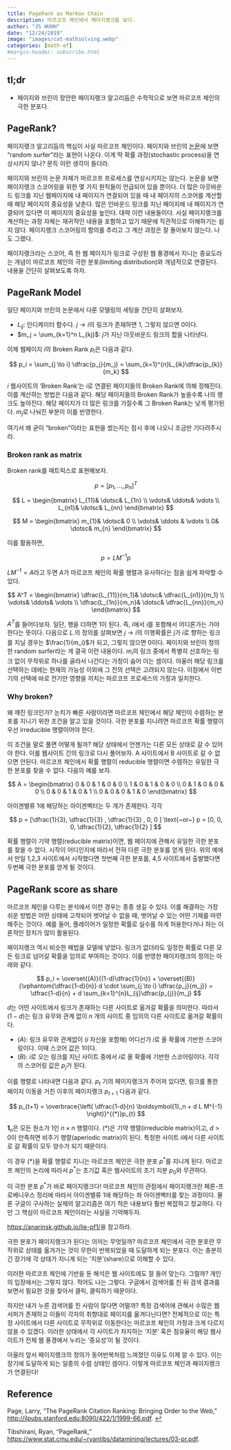 ```yaml
---
title: PageRank as Markov Chain
description: 마르코프 체인에서 페이지랭크를 보다. 
author: "JS HUHH"
date: "12/24/2019"
image: "images/cat-mathsolving.webp"
categories: [math-of]
#margin-header: subscribe.html
---
```


## tl;dr 

* 페이지와 브린이 창안한 페이지랭크 알고리듬은 수학적으로 보면 마르코프 체인의 극한 분포다. 

## PageRank?

페이지랭크 알고리듬의 핵심이 사실 마르코프 체인이다. 페이지와 브린의 [논문](#page)</a>에 보면 "random surfer"라는 표현이 나온다. 이게 딱 확률 과정(stochastic process)을 연상시키지 않나? 문득 이런 생각이 들더라. 

페이지와 브린의 논문 자체가 마르코프 프로세스를 연상시키지는 않는다. 논문을 보면 페이지랭크 스코어링을 위한 몇 가지 원칙들이 언급되어 있을 뿐이다. 더 많은 아웃바운드 링크를 지닌 웹페이지에 내 페이지가 연결되어 있을 때 내 페이지의 스코어를 계산할 때 해당 페이지의 중요성을 낮춘다. 많은 인바운드 링크를 지닌 페이지에 내 페이지가 연결되어 있다면 이 페이지의 중요성을 높인다. 대략 이런 내용들이다. 사실 페이지랭크를 계산하는 과정 자체는 재귀적인 내용을 포함하고 있기 때문에 직관적으로 이해하기는 쉽지 않다. 페이지랭크 스코어링의 함의를 추리고 그 계산 과정은 잘 돌아보지 않는다. 나도 그랬다. 

페이지랭크라는 스코어, 즉 한 웹 페이지가 링크로 구성된 웹 풍경에서 지니는 중요도라는 개념이 마르코프 체인의 극한 분포(limiting distribution)와 개념적으로 연결된다. 내용을 간단히 살펴보도록 하자. 

## PageRank Model 

일단 페이지와 브린의 논문에서 다룬 모델링의 세팅을 간단히 살펴보자. 

* $L_{ij}$: 인디케이터 함수다. $j \to i$의 링크가 존재하면 1, 그렇지 않으면 0이다. 
* $m_j = \sum_{k=1}^n L_{kj}$: $j$가 지닌 아웃바운드 링크의 합을 나타낸다. 

이제 웹페이지 $i$의 Broken Rank $p_i$은 다음과 같다. 

$$
p_i = \sum_{j \to i} \dfrac{p_j}{m_j} = \sum_{k=1}^{n}L_{ik}\dfrac{p_{k}}{m_k}
$$

$i$ 웹사이트의 'Broken Rank'는 $i$로 연결된 페이지들의 Broken Rank에 의해 정해진다. 이를 계산하는 방법은 다음과 같다. 해당 페이지들의 Broken Rank가 높을수록 나의 랭크도 높아진다. 해당 페이지가 더 많은 링크를 가질수록 그 Broken Rank는 낮게 평가된다. $m_j$로 나눠진 부분이 이를 반영한다. 

여기서 왜 굳이 "broken"이라는 표현을 썼는지는 잠시 후에 나오니 조금만 기다려주시라.

### Broken rank as matrix 

Broken rank를 매트릭스로 표현해보자. 

$$
p = [p_1, \dotsc, p_n]^T
$$

$$
L = 
\begin{bmatrix}
L_{11}& \dotsc& L_{1n} \\
\vdots& \ddots& \vdots \\
L_{n1}& \dotsc& L_{nn}
\end{bmatrix}
$$

$$
M = 
\begin{bmatrix}
m_{1}& \dotsc& 0 \\
\vdots& \ddots & \vdots \\
0& \dotsc& m_{n}
\end{bmatrix}
$$

이를 활용하면, 

$$
p = LM^{-1} p 
$$

$LM^{-1} = A$라고 두면 $A$가 마르코프 체인의 확률 행렬과 유사하다는 점을 쉽게 파악할 수 있다.  

$$
A^T = 
\begin{bmatrix}
\dfrac{L_{11}}{m_1}& \dotsc& \dfrac{L_{n1}}{m_1} \\
\vdots& \ddots& \vdots \\
\dfrac{L_{1n}}{m_n}& \dotsc& \dfrac{L_{nn}}{m_n}
\end{bmatrix}
$$

$A^T$를 들어다보자. 일단, 행을 더하면 1이 된다. 즉, $i$에서 $i$를 포함해서 어디론가는 가야 한다는 뜻이다. 다음으로 $L_\cdot$의 정의를 살펴보면 $j \to i$의 이행확률은 $j$가 $i$로 향하는 링크를 지닐 경우는 $\frac{1}{m_i}$가 되고, 그렇지 않으면 0이다. 페이지와 브린이 정의한 random surfer라는 게 결국 이런 내용이다. $m_i$의 링크 중에서 특별히 선호하는 링크 없이 무작위로 하나를 골라서 나간다는 가정이 숨어 이는 셈이다.  아울러 해당 링크를 선택하는 데에는 현재의 가능성 이외에 그 전의 선택은 고려되지 않는다. 이점에서 이번 기의 선택에 바로 전기만 영향을 끼치는 마르코프 프로세스의 가정과 일치한다.  

### Why broken? 

왜 깨진 링크인가? 눈치가 빠른 사람이라면 마르코프 체인에서 해당 체인이 수렴하는 분포를 지니기 위한 조건을 알고 있을 것이다. 극한 분포를 지니려면 마르코프 확률 행렬이 우선 irreducible 행렬이어야 한다. 

이 조건을 말로 풀면 어떻게 될까? 해당 상태에서 언젠가는 다른 모든 상태로 갈 수 있어야 한다. 이를 웹사이트 간의 링크로 다시 풀어보자.  A 사이트에서 B 사이트로 갈 수 없으면 안된다. 마르코프 체인에서 확률 행렬이 reducible 행렬이면 수렴하는 유일한 극한 분포를 찾을 수 없다.  다음의 예를 보자. 

$$
A = 
\begin{bmatrix}
0 & 0 & 1 & 0 & 0  \\
1 & 0 & 1 & 0 & 0 \\
0 & 1 & 0 & 0 & 0 \\
0 & 0 & 1 & 0 & 1 \\
0 & 0 & 0 & 1 & 0
\end{bmatrix}
$$

아이겐밸류 1에 해당하는 아이겐벡터는 두 개가 존재한다. 각각 

$$
p = [\dfrac{1}{3}, \dfrac{1}{3} , \dfrac{1}{3} , 0, 0 ] \text{~or~} p = [0, 0, 0, \dfrac{1}{2}, \dfrac{1}{2} ] 
$$

확률 행렬이 기약 행렬(reducible matrix)이면, 웹 페이지에 관해서 유일한 극한 분포를 찾을 수 없다. 시작이 어디인지에 따라서 전혀 다른 극한 분포를 얻게 된다. 위의 예에서 만일 1,2,3 사이트에서 시작했다면 첫번째 극한 분포를, 4,5 사이트에서 출발했다면 두번째 극한 분포를 얻게 될 것이다. 

## PageRank score as share 

마르코프 체인을 다루는 분석에서 이런 경우는 종종 생길 수 있다. 이를 해결하는 가장 쉬운 방법은 어떤 상태에 고착되어 벗어날 수 없을 때, 벗어날 수 있는 어떤 기제를 마련해주는 것이다. 예를 들어, 플레이어가 일정한 확률로 실수를 하게 허용한다거나 하는 이론적인 장치가 많이 활용된다. 

페이지랭크 역시 비슷한 해법을 모델에 넣었다. 링크가 없더라도 일정한 확률로 다른 모든 링크로 넘어갈 확률을 임의로 부여하는 것이다. 이를 반영한 페이지랭크의 정의는 아래와 같다. 

$$
p_i = \overset{(A)}{(1-d)\dfrac{1}{n}} + \overset{(B)}{\vphantom{\dfrac{1-d}{n}} d \cdot \sum_{j \to i} \dfrac{p_j}{m_j}} =  \dfrac{1-d}{n}  + d \sum_{k=1}^{n}L_{ij}\dfrac{p_{j}}{m_j}
$$ 

$d$는 어떤 사이트에서 링크가 존재하는 다른 사이트로 옮겨갈 확률을 의미한다. 따라서 $(1-d)$는 링크 유무와 관계 없이 $n$ 개의 사이트 중 임의의 다른 사이트로 옮겨갈 확률이다. 

- $(A)$: 링크 유무와 관계없이 ($i$ 자신을 포함해) 어디선가 $i$로 올 확률에 기반한 스코어링이다. 이때 스코어 값은 1이다. 
- $(B)$:  $i$로 오는 링크를 지닌 사이트 중에서 $i$로 올 확률에 기반한 스코어링이다. 각각의 스코어링 값은 $p_j$가 된다. 

이를 행렬로 나타내면 다음과 같다. $p_t$ 기의 페이지랭크가 주어져 있다면, 링크를 통한 페이지 이동을 거친 이후의 페이지랭크 $p_{t+1}$ 다음과 같다. 

$$
p_{t+1} = \overbrace{\left( \dfrac{1-d}{n} \boldsymbol{1}_n + d L M^{-1} \right)}^{(*)}p_{t}
$$ 

$\boldsymbol{1}_n$은 모든 원소가 1인 $n \times n$ 행렬이다. $(*)$은 기약 행렬(irreducible matrix)이고, $d>0$이 만족하면 비주기 행렬(aperiodic matrix)이 된다. 특정한 사이트 $i$에서 다른 사이트로 갈 확률이 모두 양수가 되기 때문이다. 

이 경우 $(*)$을 확률 행렬로 지니는 마르코프 체인은 극한 분포 $p^*$를 지니게 된다. 마르코프 체인의 논리에 따라서 $p^*$는 초기값 혹은 웹사이트의 초기 지분 $p_0$와 무관하다. 

이 극한 분포 $p^*$가 바로 페이지랭크다! 마르코프 체인의 관점에서 페이지랭크란 페론-프로베니우스 정리에 따라서 아이겐밸류 $1$에 해당하는 좌 아이겐벡터를 찾는 과정이다. 물론 구글이 구사하는 실제의 알고리즘은 여기 적은 내용보다 훨씬 복잡하고 정교하다. 다만 그 핵심이 마르코프 체인이라는 사실을 기억해두자. 

:::{.column-margin}
[https://anarinsk.github.io/lie-pf1/](https://anarinsk.github.io/lie-pf1/)을 참고하라. 
:::

극한 분포가 페이지랭크가 된다는 의미는 무엇일까? 마르코프 체인에서 극한 분포란 무작위로 상태를 옮겨가는 것이 무한이 반복되었을 때 도달하게 되는 분포다. 이는 충분히 긴 장기에 각 상태가 지니게 되는 '지분'(share)으로 이해할 수 있다. 

이러한 마르코프 체인에 기반을 둔 해석은 웹 사이트에도 잘 들어 맞는다. 그럴까? 개인의 입장에서는 그렇지 않다. 적어도 나는 그렇다. 구글에서 검색어를 친 뒤 검색 결과를 보면서 필요한 것을 찾아서 클릭, 클릭하기 때문이다. 

하지만 내가 누른 검색어를 친 사람이 많다면 어떨까? 특정 검색어에 관해서 수많은 웹 서퍼가 존재하고 이들이 각자의 취향대로 페이지를 옮겨다닌다면?  전체적으로 이는 특정 사이트에서 다른 사이트로 무작위로 이동한다는 마르코프 체인의 가정과 크게 다르지 않을 수 있겠다. 이러한 상태에서 각 사이트가 차지하는 '지분' 혹은 점유율이 해당 웹사이트가 전체 웹 풍경에서 누리는 '중요성'이 될 것이다. 

아울러 앞서 페이지랭크의 정의가 동어반복처럼 느껴졌던 이유도 이제 알 수 있다. 이는 장기에 도달하게 되는 일종의 수렴 상태인 셈이다. 이렇게 마르코프 체인과 페이지랭크가 연결된다!  

## Reference 

Page, Larry, "The PageRank Citation Ranking: Bringing Order to the Web," [http://ilpubs.stanford.edu:8090/422/1/1999-66.pdf](http://ilpubs.stanford.edu:8090/422/1/1999-66.pdf). [↩︎](#page-ref)

Tibshirani, Ryan, "PageRank,"  
[https://www.stat.cmu.edu/~ryantibs/datamining/lectures/03-pr.pdf](https://www.stat.cmu.edu/~ryantibs/datamining/lectures/03-pr.pdf).
